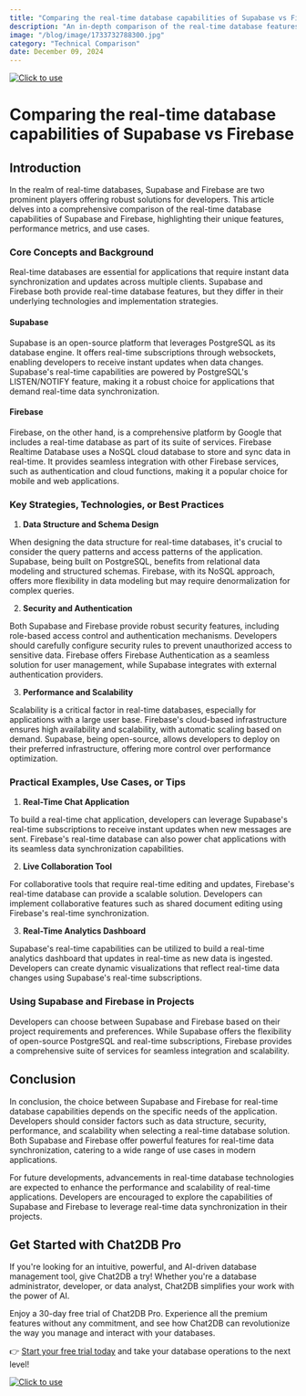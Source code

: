 ```yaml
---
title: "Comparing the real-time database capabilities of Supabase vs Firebase"
description: "An in-depth comparison of the real-time database features of Supabase and Firebase, exploring their strengths, weaknesses, and use cases."
image: "/blog/image/1733732788300.jpg"
category: "Technical Comparison"
date: December 09, 2024
---
```

[![Click to use](/image/blog/bg/chat2db1.png)](https://app.chat2db.ai/)
# Comparing the real-time database capabilities of Supabase vs Firebase


<Authors date="December 09, 2024">
  <Author name="Jing" link="https://chat2db.ai" />
</Authors>

## Introduction

In the realm of real-time databases, Supabase and Firebase are two prominent players offering robust solutions for developers. This article delves into a comprehensive comparison of the real-time database capabilities of Supabase and Firebase, highlighting their unique features, performance metrics, and use cases.

### Core Concepts and Background

Real-time databases are essential for applications that require instant data synchronization and updates across multiple clients. Supabase and Firebase both provide real-time database features, but they differ in their underlying technologies and implementation strategies.

#### Supabase

Supabase is an open-source platform that leverages PostgreSQL as its database engine. It offers real-time subscriptions through websockets, enabling developers to receive instant updates when data changes. Supabase's real-time capabilities are powered by PostgreSQL's LISTEN/NOTIFY feature, making it a robust choice for applications that demand real-time data synchronization.

#### Firebase

Firebase, on the other hand, is a comprehensive platform by Google that includes a real-time database as part of its suite of services. Firebase Realtime Database uses a NoSQL cloud database to store and sync data in real-time. It provides seamless integration with other Firebase services, such as authentication and cloud functions, making it a popular choice for mobile and web applications.

### Key Strategies, Technologies, or Best Practices

1. **Data Structure and Schema Design**

When designing the data structure for real-time databases, it's crucial to consider the query patterns and access patterns of the application. Supabase, being built on PostgreSQL, benefits from relational data modeling and structured schemas. Firebase, with its NoSQL approach, offers more flexibility in data modeling but may require denormalization for complex queries.

2. **Security and Authentication**

Both Supabase and Firebase provide robust security features, including role-based access control and authentication mechanisms. Developers should carefully configure security rules to prevent unauthorized access to sensitive data. Firebase offers Firebase Authentication as a seamless solution for user management, while Supabase integrates with external authentication providers.

3. **Performance and Scalability**

Scalability is a critical factor in real-time databases, especially for applications with a large user base. Firebase's cloud-based infrastructure ensures high availability and scalability, with automatic scaling based on demand. Supabase, being open-source, allows developers to deploy on their preferred infrastructure, offering more control over performance optimization.

### Practical Examples, Use Cases, or Tips

1. **Real-Time Chat Application**

To build a real-time chat application, developers can leverage Supabase's real-time subscriptions to receive instant updates when new messages are sent. Firebase's real-time database can also power chat applications with its seamless data synchronization capabilities.

2. **Live Collaboration Tool**

For collaborative tools that require real-time editing and updates, Firebase's real-time database can provide a scalable solution. Developers can implement collaborative features such as shared document editing using Firebase's real-time synchronization.

3. **Real-Time Analytics Dashboard**

Supabase's real-time capabilities can be utilized to build a real-time analytics dashboard that updates in real-time as new data is ingested. Developers can create dynamic visualizations that reflect real-time data changes using Supabase's real-time subscriptions.

### Using Supabase and Firebase in Projects

Developers can choose between Supabase and Firebase based on their project requirements and preferences. While Supabase offers the flexibility of open-source PostgreSQL and real-time subscriptions, Firebase provides a comprehensive suite of services for seamless integration and scalability.

## Conclusion

In conclusion, the choice between Supabase and Firebase for real-time database capabilities depends on the specific needs of the application. Developers should consider factors such as data structure, security, performance, and scalability when selecting a real-time database solution. Both Supabase and Firebase offer powerful features for real-time data synchronization, catering to a wide range of use cases in modern applications.

For future developments, advancements in real-time database technologies are expected to enhance the performance and scalability of real-time applications. Developers are encouraged to explore the capabilities of Supabase and Firebase to leverage real-time data synchronization in their projects.

## Get Started with Chat2DB Pro

If you're looking for an intuitive, powerful, and AI-driven database management tool, give Chat2DB a try! Whether you're a database administrator, developer, or data analyst, Chat2DB simplifies your work with the power of AI.

Enjoy a 30-day free trial of Chat2DB Pro. Experience all the premium features without any commitment, and see how Chat2DB can revolutionize the way you manage and interact with your databases.

👉 [Start your free trial today](https://app.chat2db.ai/) and take your database operations to the next level!

[![Click to use](/image/blog/bg/chat2db.jpg)](https://app.chat2db.ai/)